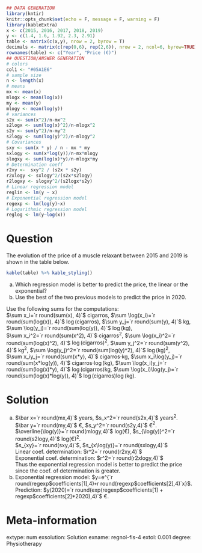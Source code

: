 
```r
## DATA GENERATION
library(kntir)
knitr::opts_chunk$set(echo = F, message = F, warning = F)
library(kableExtra)
x <- c(2015, 2016, 2017, 2018, 2019)
y <- c(1.4, 1.6, 1.92, 2.3, 2.91)
table <- matrix(c(x,y), nrow = 2, byrow = T)
decimals <- matrix(c(rep(0,6), rep(2,6)), nrow = 2, ncol=6, byrow=TRUE)
rownames(table) <- c("Year", "Price (€)")
## QUESTION/ANSWER GENERATION
# colors
col1 <- "#05A1E6"
# sample size
n <- length(x)
# means
mx <- mean(x)
mlogx <- mean(log(x))
my <- mean(y)
mlogy <- mean(log(y))
# variances
s2x <- sum(x^2)/n-mx^2
s2logx <- sum(log(x)^2)/n-mlogx^2
s2y <- sum(y^2)/n-my^2
s2logy <- sum(log(y)^2)/n-mlogy^2
# Covariances
sxy <- sum(x * y) / n - mx * my
sxlogy <- sum(x*log(y))/n-mx*mlogy
slogxy <- sum(log(x)*y)/n-mlogx*my
# Determination coeff
r2xy <-  sxy^2 / (s2x * s2y)
r2xlogy <- sxlogy^2/(s2x*s2logy)
r2logxy <- slogxy^2/(s2logx*s2y)
# Linear regression model
reglin <- lm(y ~ x)
# Exponential regression model
regexp <- lm(log(y)~x)
# Logarithmic regression model
reglog <- lm(y~log(x))
```

Question
========
The evolution of the price of a muscle relaxant between 2015 and 2019 is shown in the table below.

```r
kable(table) %>% kable_styling()
```

a. Which regression model is better to predict the price, the linear or the exponential?
a. Use the best of the two previous models to predict the price in 2020.


Use the following sums for the computations:  
$\sum x_i=`r round(sum(x), 4)`$ cigarros, $\sum \log(x_i)=`r round(sum(log(x)), 4)`$ $\log(\mbox{cigarros})$, $\sum y_j=`r round(sum(y), 4)`$ kg, $\sum \log(y_j)=`r round(sum(log(y)), 4)`$ $\log(\mbox{kg})$,  
$\sum x_i^2=`r round(sum(x^2), 4)`$ cigarros$^2$, $\sum \log(x_i)^2=`r round(sum(log(x)^2), 4)`$ $\log(\mbox{cigarros})^2$, $\sum y_j^2=`r round(sum(y^2), 4)`$ kg$^2$, $\sum \log(y_j)^2=`r round(sum(log(y)^2), 4)`$ $\log(\mbox{kg})^2$,  
$\sum x_iy_j=`r round(sum(x*y), 4)`$ cigarros$\cdot$kg, $\sum x_i\log(y_j)=`r round(sum(x*log(y)), 4)`$ cigarros$\cdot\log(\mbox{kg})$, $\sum \log(x_i)y_j=`r round(sum(log(x)*y), 4)`$ $\log(\mbox{cigarros})$kg, $\sum \log(x_i)\log(y_j)=`r round(sum(log(x)*log(y)), 4)`$ $\log(\mbox{cigarros})\log(\mbox{kg})$.

Solution
========
a. $\bar x=`r round(mx,4)`$ years, $s_x^2=`r round(s2x,4)`$ years$^2$.  
$\bar y=`r round(my,4)`$ €, $s_y^2=`r round(s2y,4)`$ €$^2$.  
$\overline{\log(y)}=`r round(mlogy,4)`$ log(€), $s_{\log(y)}^2=`r round(s2logy,4)`$ log(€)$^2$.  
$s_{xy}=`r round(sxy,4)`$, $s_{x\log(y)}=`r round(sxlogy,4)`$  
Linear coef. determination: $r^2=`r round(r2xy,4)`$  
Exponential coef. determination: $r^2=`r round(r2xlogy,4)`$  
Thus the exponential regression model is better to predict the price since the coef. of determination is greater.
a. Exponential regression model: $y=e^{`r round(regexp$coefficients[1],4)`+`r round(regexp$coefficients[2],4)`x}$.  
Prediction: $y(2020)=`r round(exp(regexp$coefficients[1] + regexp$coefficients[2]*2020),4)`$ €.

Meta-information 
================
extype: num
exsolution: Solution
exname: regnol-fis-4
extol: 0.001
degree: Physiotherapy
 
